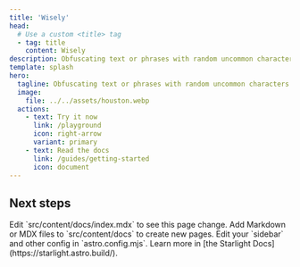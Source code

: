 ```yaml
---
title: 'Wisely'
head:
  # Use a custom <title> tag
  - tag: title
    content: Wisely
description: Obfuscating text or phrases with random uncommon characters to avoid banning
template: splash
hero:
  tagline: Obfuscating text or phrases with random uncommon characters to avoid banning
  image:
    file: ../../assets/houston.webp
  actions:
    - text: Try	it now
      link: /playground
      icon: right-arrow
      variant: primary
    - text: Read the docs
      link: /guides/getting-started
      icon: document
---
```



## Next steps

<CardGrid stagger>
	<Card title="Update content" icon="pencil">
		Edit `src/content/docs/index.mdx` to see this page change.
	</Card>
	<Card title="Add new content" icon="add-document">
		Add Markdown or MDX files to `src/content/docs` to create new pages.
	</Card>
	<Card title="Configure your site" icon="setting">
		Edit your `sidebar` and other config in `astro.config.mjs`.
	</Card>
	<Card title="Read the docs" icon="open-book">
		Learn more in [the Starlight Docs](https://starlight.astro.build/).
	</Card>
</CardGrid>
